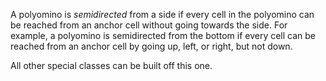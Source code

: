 A polyomino is _semidirected_ from a side if every cell in the polyomino can be reached from an anchor cell without going towards the side. For example, a polyomino is semidirected from the bottom if every cell can be reached from an anchor cell by going up, left, or right, but not down.

All other special classes can be built off this one.
